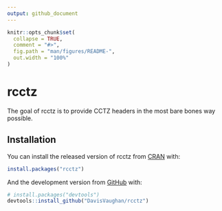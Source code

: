 ```yaml
---
output: github_document
---
```


<!-- README.md is generated from README.Rmd. Please edit that file -->

```r
knitr::opts_chunk$set(
  collapse = TRUE,
  comment = "#>",
  fig.path = "man/figures/README-",
  out.width = "100%"
)
```

# rcctz

<!-- badges: start -->
<!-- badges: end -->

The goal of rcctz is to provide CCTZ headers in the most bare bones way possible.

## Installation

You can install the released version of rcctz from [CRAN](https://CRAN.R-project.org) with:

``` r
install.packages("rcctz")
```

And the development version from [GitHub](https://github.com/) with:

``` r
# install.packages("devtools")
devtools::install_github("DavisVaughan/rcctz")
```
